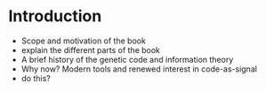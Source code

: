 # Introduction
- Scope and motivation of the book  
- explain the different parts of the book
- A brief history of the genetic code and information theory  
- Why now? Modern tools and renewed interest in code-as-signal 
- do this?